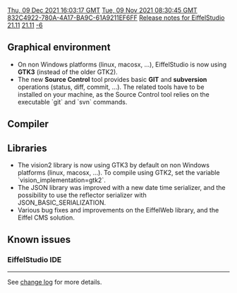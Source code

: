[[Property:modification_date|Thu, 09 Dec 2021 16:03:17 GMT]]
[[Property:publication_date|Tue, 09 Nov 2021 08:30:45 GMT]]
[[Property:uuid|832C4922-780A-4A17-BA9C-61A9211EF6FF]]
[[Property:title|Release notes for EiffelStudio 21.11]]
[[Property:link_title|21.11]]
[[Property:weight|-6]]

{{UnderConstruction|This page is currently edited. Come back soon or check the changelog }}


==Graphical environment==
* On non Windows platforms (linux, macosx, ...), EiffelStudio is now using '''GTK3''' (instead of the older GTK2).
* The new '''Source Control''' tool provides basic '''GIT''' and '''subversion''' operations (status, diff, commit, ...). The related tools have to be installed on your machine, as the Source Control tool relies on the executable `git` and `svn` commands.

==Compiler==

==Libraries==
* The vision2 library is now using GTK3 by default on non Windows platforms (linux, macosx, ...). To compile using GTK2, set the variable `vision_implementation=gtk2`.
* The JSON library was improved with a new date time serializer, and the possibility to use the reflector serializer with JSON_BASIC_SERIALIZATION.
* Various bug fixes and improvements on the EiffelWeb library, and the Eiffel CMS solution.

==Known issues==
=== EiffelStudio IDE===

----

See [https://dev.eiffel.com/EiffelStudio_21.11_Releases change log] for more details.
